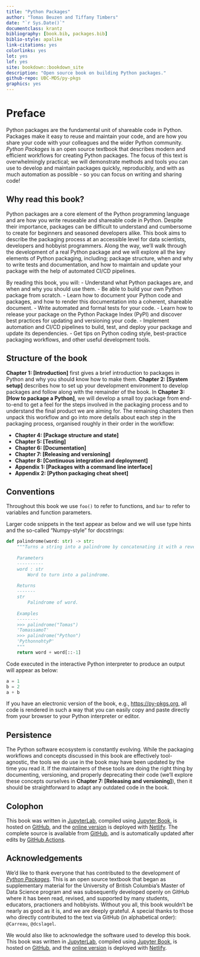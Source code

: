 ```yaml
---
title: "Python Packages"
author: "Tomas Beuzen and Tiffany Timbers"
date: "`r Sys.Date()`"
documentclass: krantz
bibliography: [book.bib, packages.bib]
biblio-style: apalike
link-citations: yes
colorlinks: yes
lot: yes
lof: yes
site: bookdown::bookdown_site
description: "Open source book on building Python packages."
github-repo: UBC-MDS/py-pkgs
graphics: yes
---
```


# Preface {-}

Python packages are the fundamental unit of shareable code in Python. Packages make it easy to reuse and maintain your code, and are how you share your code with your colleagues and the wider Python community. *Python Packages* is an open source textbook that describes modern and efficient workflows for creating Python packages. The focus of this text is overwhelmingly practical; we will demonstrate methods and tools you can use to develop and maintain packages quickly, reproducibly, and with as much automation as possible - so you can focus on writing and sharing code!

## Why read this book? {-}

Python packages are a core element of the Python programming language and are how you write reuseable and shareable code in Python. Despite their importance, packages can be difficult to understand and cumbersome to create for beginners and seasoned developers alike. This book aims to describe the packaging process at an accessible level for data scientists, developers and hobbyist programmers. Along the way, we'll walk through the development of a real Python package and we will explore all the key elements of Python packaging, including; package structure, when and why to write tests and documentation, and how to maintain and update your package with the help of automated CI/CD pipelines.

By reading this book, you will:
- Understand what Python packages are, and when and why you should use them.
- Be able to build your own Python package from scratch.
- Learn how to document your Python code and packages, and how to render this documentation into a coherent, shareable document.
- Write automated and formal tests for your code.
- Learn how to release your package on the Python Package Index (PyPI) and discover best practices for updating and versioning your code.
- Implement automation and CI/CD pipelines to build, test, and deploy your package and update its dependencies.
- Get tips on Python coding style, best-practice packaging workflows, and other useful development tools.

## Structure of the book {-}

**Chapter 1: [Introduction]** first gives a brief introduction to packages in Python and why you should know how to make them. **Chapter 2: [System setup]** describes how to set up your development environment to develop packages and follow along with the remainder of the book. In **Chapter 3: [How to package a Python]**, we will develop a small toy package from end-to-end to get a feel for the steps involved in the packaging process and to understand the final product we are aiming for. The remaining chapters then unpack this workflow and go into more details about each step in the packaging process, organised roughly in their order in the workflow:

- **Chapter 4: [Package structure and state]** 
- **Chapter 5: [Testing]**
- **Chapter 6: [Documentation]**
- **Chapter 7: [Releasing and versioning]**
- **Chapter 8: [Continuous integration and deployment]**
- **Appendix 1: [Packages with a command line interface]**
- **Appendix 2: [Python packaging cheat sheet]**

## Conventions {-}

Throughout this book we use `foo()` to refer to functions, and `bar` to refer to variables and function parameters.

Larger code snippets in the text appear as below and we will use type hints and the so-called "Numpy-style" for docstrings:

```python
def palindrome(word: str) -> str:
    """Turns a string into a palindrome by concatenating it with a reversed version of itself.
    
    Parameters
    ----------
    word : str
        Word to turn into a palindrome.
    
    Returns
    -------
    str
        Palindrome of word.
    
    Examples
    --------
    >>> palindrome("Tomas")
    'TomassamoT'
    >>> palindrome("Python")
    'PythonnohtyP'
    """
    return word + word[::-1]
```

Code executed in the interactive Python interpreter to produce an output will appear as below:

```python
a = 1
b = 2
a + b
```

If you have an electronic version of the book, e.g., <https://py-pkgs.org>, all code is rendered in such a way that you can easily copy and paste directly from your browser to your Python interpreter or editor.

## Persistence {-}

The Python software ecosystem is constantly evolving. While the packaging workflows and concepts discussed in this book are effectively tool-agnostic, the tools we do use in the book may have been updated by the time you read it. If the maintainers of these tools are doing the right thing by documenting, versioning, and properly deprecating their code (we'll explore these concepts ourselves in **Chapter 7: [Releasing and versioning]**), then it should be straightforward to adapt any outdated code in the book.

## Colophon {-}

This book was written in [JupyterLab](https://jupyterlab.readthedocs.io/en/stable/index.html), compiled using [Jupyter Book](https://jupyterbook.org/intro.html), is hosted on [GitHub](https://github.com/), and the [online version](https://py-pkgs.org/) is deployed with [Netlify](https://www.netlify.com/). The complete source is available from [GitHub](https://github.com/), and is automatically updated after edits by [GitHub Actions](https://github.com/features/actions). 

## Acknowledgements {-}

We'd like to thank everyone that has contributed to the development of [*Python Packages*](https://py-pkgs.org/). This is an open source textbook that began as supplementary material for the University of British Columbia's Master of Data Science program and was subsequently developed openly on GitHub where it has been read, revised, and supported by many students, educators, practioners and hobbyists. Without you all, this book wouldn’t be nearly as good as it is, and we are deeply grateful. A special thanks to those who directly contributed to the text via GitHub (in alphabetical order): `@Carreau`, `@dcslagel`.

We would also like to acknowledge the software used to develop this book. This book was written in [JupyterLab](https://jupyterlab.readthedocs.io/en/stable/index.html), compiled using [Jupyter Book](https://jupyterbook.org/intro.html), is hosted on [GitHub](https://github.com/), and the [online version](https://py-pkgs.org/) is deployed with [Netlify](https://www.netlify.com/).
